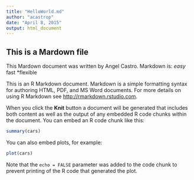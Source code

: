 ```yaml
---
title: "HelloWorld.md"
author: "acastrop"
date: "April 8, 2015"
output: html_document
---
```

## This is a Mardown file
This Mardown document was written by Angel Castro.
Markdown is:
*easy
*fast
*flexible

This is an R Markdown document. Markdown is a simple formatting syntax for authoring HTML, PDF, and MS Word documents. For more details on using R Markdown see <http://rmarkdown.rstudio.com>.

When you click the **Knit** button a document will be generated that includes both content as well as the output of any embedded R code chunks within the document. You can embed an R code chunk like this:

```r
summary(cars)
```

You can also embed plots, for example:

```r
plot(cars)
```

Note that the `echo = FALSE` parameter was added to the code chunk to prevent printing of the R code that generated the plot.
